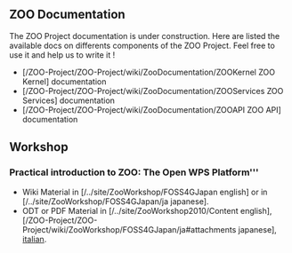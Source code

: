 
== ZOO Documentation ==

The ZOO Project documentation is under construction. Here are listed the available docs on differents components of the ZOO Project. Feel free to use it and help us to write it ! 

*[/ZOO-Project/ZOO-Project/wiki/ZooDocumentation/ZOOKernel ZOO Kernel] documentation
*[/ZOO-Project/ZOO-Project/wiki/ZooDocumentation/ZOOServices ZOO Services] documentation
*[/ZOO-Project/ZOO-Project/wiki/ZooDocumentation/ZOOAPI ZOO API] documentation

== Workshop ==

=== Practical introduction to ZOO: The Open WPS Platform''' ===
*Wiki Material in [/../site/ZooWorkshop/FOSS4GJapan english] or in [/../site/ZooWorkshop/FOSS4GJapan/ja japanese].
*ODT or PDF Material in [/../site/ZooWorkshop2010/Content english], [/ZOO-Project/ZOO-Project/wiki/ZooWorkshop/FOSS4GJapan/ja#attachments japanese], [http://gis.fem-environment.eu/tutorials/#main italian].



{{TracNotice|{{PAGENAME}}}}